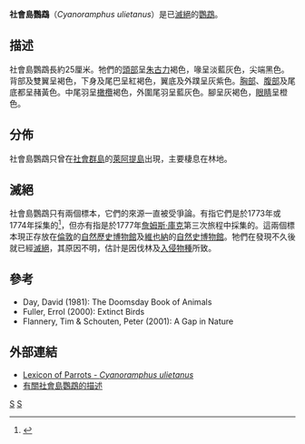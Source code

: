 {{Speciesbox 
| taxon = Cyanoramphus ulietanus
| image = Perru disparue.jpg
| status = EX
| status_system = iucn3.1
| status_ref = <ref name=IUCN>{{IUCN|id=22728673 |title=''Cyanoramphus ulietanus'' |assessors=[[BirdLife_International|BirdLife International]] |version=2015.4 |year=2012 |accessdate=2016年1月20日}}</ref>
| extinct = 1777年
| authority = ([[Johann_Friedrich_Gmelin|J. F. Gmelin]], 1789)
| synonyms =
* ''Psittacus ulietanus''
* ''Platycercus tannaensis''
* ''Psittacus fuscatus''
}}

'''社會島鸚鵡'''（''Cyanoramphus ulietanus''）是已[[滅絕|滅絕]]的[[鸚鵡|鸚鵡]]。

==描述==
社會島鸚鵡長約25厘米。牠們的[[頭部|頭部]]呈[[朱古力|朱古力]]褐色，喙呈淡藍灰色，尖端黑色。背部及雙翼呈褐色，下身及尾巴呈紅褐色，翼底及外蹼呈灰紫色。[[胸部|胸部]]、[[腹部|腹部]]及尾底都呈赭黃色。中尾羽呈[[橄欖|橄欖]]褐色，外圍尾羽呈藍灰色。腳呈灰褐色，[[眼睛|眼睛]]呈橙色。

==分佈==
社會島鸚鵡只曾在[[社會群島|社會群島]]的[[萊阿提島|萊阿提島]]出現，主要棲息在林地。

==滅絕==
社會島鸚鵡只有兩個標本，它們的來源一直被受爭論。有指它們是於1773年或1774年採集的<ref>{{Cite book en|author=Greenway, James|year=1967|title=Extinct and Vanishing Birds of the World|url=https://archive.org/details/extinctvanishing00gree}}</ref>，但亦有指是於1777年[[詹姆斯·庫克|詹姆斯·庫克]]第三次旅程中採集的。這兩個標本現正存放在[[倫敦|倫敦]]的[[自然歷史博物館|自然歷史博物館]]及[[維也納|維也納]]的[[自然史博物館|自然史博物館]]。牠們在發現不久後就已經[[滅絕|滅絕]]，其原因不明，估計是因伐林及[[入侵物種|入侵物種]]所致。

==參考==
{{reflist}}
* Day, David (1981): The Doomsday Book of Animals
* Fuller, Errol (2000): Extinct Birds
* Flannery, Tim & Schouten, Peter (2001): A Gap in Nature

==外部連結==
* [http://www.arndt-verlag.com/projekt/birds_3.cgi?Desc=E140.htm&Pic=140_1.JPG Lexicon of Parrots - ''Cyanoramphus ulietanus''] {{Wayback|url=http://www.arndt-verlag.com/projekt/birds_3.cgi?Desc=E140.htm&Pic=140_1.JPG |date=20080225234057 }}
* [https://web.archive.org/web/20070928231748/http://www.manu.pf/PDF/TeManu25.pdf 有關社會島鸚鵡的描述]
{{Taxonbar|from=Q264500}}

[[Category:IUCN紅色名錄絕滅物種|S]]
[[Category:長尾鸚鵡屬|S]]